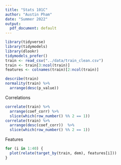 ```yaml
---
title: "Stats 101C"
author: "Austin Pham"
date: "Summer 2022"
output:
  pdf_document: default
---
```


```r
library(tidyverse)
library(tidymodels)
library(dlookr)
tidymodels_prefer()
train <- read_csv("../data/train_clean.csv")
train <- train[3:ncol(train)]
features <- colnames(train)[2:ncol(train)]
```

```r
describe(train)
normality(train) %>%
  arrange(desc(p_value))
```

Correlations

```r
correlate(train) %>%
  arrange(coef_corr) %>%
  slice(which(row_number() %% 2 == 1))
correlate(train) %>%
  arrange(desc(coef_corr))  %>%
  slice(which(row_number() %% 2 == 1))
```

Features

```r
for (i in 1:40) {
  plot(relate(target_by(train, dem), features[i]))
}
```

